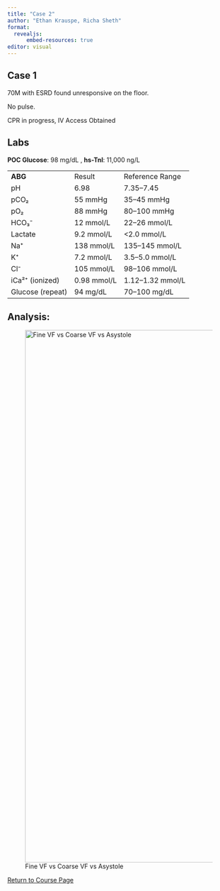 ```yaml
---
title: "Case 2"
author: "Ethan Krauspe, Richa Sheth"
format: 
  revealjs:
      embed-resources: true
editor: visual
---
```


## Case 1

70M with ESRD found unresponsive on the floor.

No pulse.

CPR in progress, IV Access Obtained

## Labs

**POC Glucose**: 98 mg/dL , **hs-TnI**: 11,000 ng/L

|                  |             |                   |
|------------------|-------------|-------------------|
| **ABG**          | Result      | Reference Range   |
| pH               | 6.98        | 7.35--7.45        |
| pCO₂             | 55 mmHg     | 35--45 mmHg       |
| pO₂              | 88 mmHg     | 80--100 mmHg      |
| HCO₃⁻            | 12 mmol/L   | 22--26 mmol/L     |
| Lactate          | 9.2 mmol/L  | \<2.0 mmol/L      |
| Na⁺              | 138 mmol/L  | 135--145 mmol/L   |
| K⁺               | 7.2 mmol/L  | 3.5--5.0 mmol/L   |
| Cl⁻              | 105 mmol/L  | 98--106 mmol/L    |
| iCa²⁺ (ionized)  | 0.98 mmol/L | 1.12--1.32 mmol/L |
| Glucose (repeat) | 94 mg/dL    | 70--100 mg/dL     |

## Analysis:

![Fine VF vs Coarse VF vs Asystole](images/clipboard-3109447781.png){width="1200"}

[Return to Course Page](../ "Course Page")
